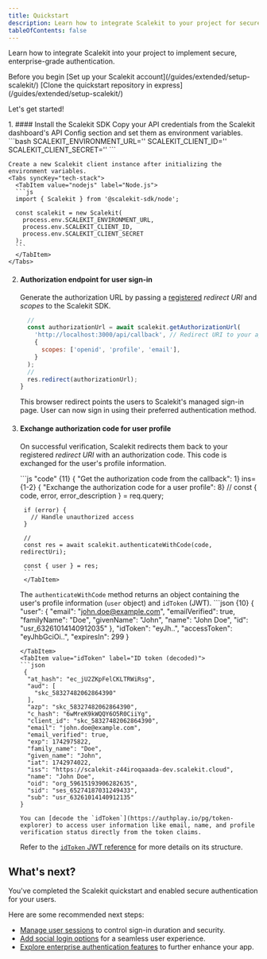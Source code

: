 ```yaml
---
title: Quickstart
description: Learn how to integrate Scalekit to your project for secure authentication and user management.
tableOfContents: false
---
```



Learn how to integrate Scalekit into your project to implement secure, enterprise-grade authentication.

<div>
   Before you begin
  <CheckItem iconName="forward-slash">
     [Set up your Scalekit account](/guides/extended/setup-scalekit/)
  </CheckItem>
  <CheckItem iconName="github">
     [Clone the quickstart repository in express](/guides/extended/setup-scalekit/)
  </CheckItem>
</div>

Let's get started!

<Steps>
 1. #### Install the Scalekit SDK
     <InstallSDK />
    Copy your API credentials from the Scalekit dashboard's API Config section and set them as environment variables.
    ```bash
    SCALEKIT_ENVIRONMENT_URL='<YOUR_ENVIRONMENT_URL>'
    SCALEKIT_CLIENT_ID='<ENVIRONMENT_CLIENT_ID>'
    SCALEKIT_CLIENT_SECRET='<ENVIRONMENT_CLIENT_SECRET>'
    ```

    Create a new Scalekit client instance after initializing the environment variables.
    <Tabs syncKey="tech-stack">
      <TabItem value="nodejs" label="Node.js">
      ```js
      import { Scalekit } from '@scalekit-sdk/node';

      const scalekit = new Scalekit(
        process.env.SCALEKIT_ENVIRONMENT_URL,
        process.env.SCALEKIT_CLIENT_ID,
        process.env.SCALEKIT_CLIENT_SECRET
      );
      ```
      </TabItem>
    </Tabs>
  2. #### Authorization endpoint for user sign-in
       Generate the authorization URL by passing a  [registered](/guides/product/auth-redirect-uri/) _redirect URI_ and _scopes_ to the Scalekit SDK.
        <Tabs>
        <TabItem value="node" label="Node.js">
        ```js title="Example in Express.js" ins={9} { "Browser redirects the user to the authorization endpoint": 8} { "Generate the authorization URL": 1} wrap
          //
          const authorizationUrl = await scalekit.getAuthorizationUrl(
            'http://localhost:3000/api/callback', // Redirect URI to your app
            {
              scopes: ['openid', 'profile', 'email'],
            }
          );
          //
          res.redirect(authorizationUrl);
        }
        ```
        </TabItem>
      </Tabs>

     This browser redirect points the users to Scalekit's managed sign-in page. User can now sign in using their preferred authentication method.

3. #### Exchange authorization code for user profile
     On successful verification, Scalekit redirects them back to your registered _redirect URI_ with an authorization code. This code is exchanged for the user's profile information.

      <Tabs syncKey="tech-stack">
        <TabItem value="node" label="Node.js">
        ```js  "code" {11}  { "Get the authorization code from the callback": 1} ins={1-2} { "Exchange the authorization code for a user profile": 8}
        //
        const { code, error, error_description } = req.query;

        if (error) {
          // Handle unauthorized access
        }

        //
        const res = await scalekit.authenticateWithCode(code, redirectUri);

        const { user } = res;
        ```
        </TabItem>
      </Tabs>

      The `authenticateWithCode` method returns an object containing the user's profile information (`user` object) and `idToken` (JWT).
      <Tabs>
        <TabItem value="user" label="User object">
        ```json {10}
      {
        "user": {
          "email": "john.doe@example.com",
          "emailVerified": true,
          "familyName": "Doe",
          "givenName": "John",
          "name": "John Doe",
          "id": "usr_63261014140912035"
        },
        "idToken": "eyJh..",
        "accessToken": "eyJhbGciOi..",
        "expiresIn": 299
      }
      ```
      </TabItem>
      <TabItem value="idToken" label="ID token (decoded)">
      ```json
       {
        "at_hash": "ec_jU2ZKpFelCKLTRWiRsg",
        "aud": [
          "skc_58327482062864390"
        ],
        "azp": "skc_58327482062864390",
        "c_hash": "6wMreK9kWQQY6O5R0CiiYg",
        "client_id": "skc_58327482062864390",
        "email": "john.doe@example.com",
        "email_verified": true,
        "exp": 1742975822,
        "family_name": "Doe",
        "given_name": "John",
        "iat": 1742974022,
        "iss": "https://scalekit-z44iroqaaada-dev.scalekit.cloud",
        "name": "John Doe",
        "oid": "org_59615193906282635",
        "sid": "ses_65274187031249433",
        "sub": "usr_63261014140912135"
      }
      ```
      </TabItem>
      </Tabs>

       You can [decode the `idToken`](https://authplay.io/pg/token-explorer) to access user information like email, name, and profile verification status directly from the token claims.

      Refer to the [`idToken` JWT reference](/reference/concepts/auth-endpoints) for more details on its structure.

</Steps>

## What's next?

You've completed the Scalekit quickstart and enabled secure authentication for your users.

Here are some recommended next steps:
- [Manage user sessions](/manual/getting-started/manage-user-sessions) to control sign-in duration and security.
- [Add social login options](/manual/social-logins-quickstart/) for a seamless user experience.
- [Explore enterprise authentication features](/manual/sso-quickstart/) to further enhance your app.
